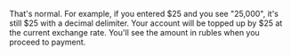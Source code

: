 <Cut title="When I top up my account, I see an amount 1000 times greater than I planned. What happened?">

That's normal. For example, if you entered $25 and you see "25,000", it's still $25 with a decimal delimiter. Your account will be topped up by $25 at the current exchange rate. You'll see the amount in rubles when you proceed to payment.

</Cut>

